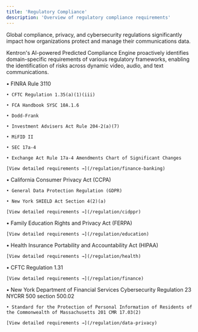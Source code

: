 ```yaml
---
title: 'Regulatory Compliance'
description: 'Overview of regulatory compliance requirements'
---
```


Global compliance, privacy, and cybersecurity regulations significantly impact how organizations protect and manage their communications data. 

Kentron's AI-powered Predicted Compliance Engine proactively identifies domain-specific requirements of various regulatory frameworks, enabling the identification of risks across dynamic video, audio, and text communications.

<AccordionGroup>
  <Accordion title="Finance, Banking, and Insurance Requirements">
    • FINRA Rule 3110
    
    • CFTC Regulation 1.35(a)(1)(iii)
    
    • FCA Handbook SYSC 10A.1.6
    
    • Dodd-Frank
    
    • Investment Advisers Act Rule 204-2(a)(7)
    
    • MiFID II
    
    • SEC 17a-4
    
    • Exchange Act Rule 17a-4 Amendments Chart of Significant Changes

    [View detailed requirements →](/regulation/finance-banking)
  </Accordion>

  <Accordion title="Cross Industry Data Protection & Privacy Requirements">
    • California Consumer Privacy Act (CCPA)
    
    • General Data Protection Regulation (GDPR)
    
    • New York SHIELD Act Section 4(2)(a)

    [View detailed requirements →](/regulation/cidppr)
  </Accordion>

  <Accordion title="Education">
    • Family Education Rights and Privacy Act (FERPA)

    [View detailed requirements →](/regulation/education)
  </Accordion>

  <Accordion title="Healthcare and Healthcare-Related Industries">
    • Health Insurance Portability and Accountability Act (HIPAA)

    [View detailed requirements →](/regulation/health)
  </Accordion>

  <Accordion title="Financial Services">
    • CFTC Regulation 1.31

    [View detailed requirements →](/regulation/finance)
  </Accordion>

  <Accordion title="Data Protection and Privacy">
    • New York Department of Financial Services Cybersecurity Regulation 23 NYCRR 500 section 500.02
    
    • Standard for the Protection of Personal Information of Residents of the Commonwealth of Massachusetts 201 CMR 17.03(2)

    [View detailed requirements →](/regulation/data-privacy)
  </Accordion>
</AccordionGroup>
